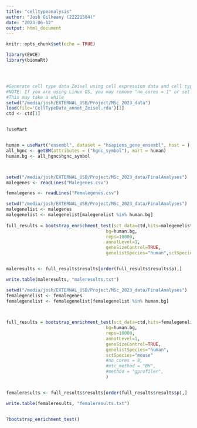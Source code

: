 ```yaml
---
title: "celltypeanalysis"
author: "Josh Gilheany (22221584)"
date: "2023-06-12"
output: html_document
---
```


```r
knitr::opts_chunk$set(echo = TRUE)
```


```r
library(EWCE)
library(biomaRt)




#Generate cell type data Zeisel using cell expression data and cell type annotations
#NOTE: If you are using Linux OS, you may remove "no_cores = 1" or set to the number of cores available on your computer's CPU
#This may take a while
setwd("/media/josh/EXTERNAL_USB/Project/MSc_2023_data")
load(file='CellTypeData_annot_Zeisel.rda')[1]
ctd <- ctd[1]


?useMart


human = useMart("ensembl", dataset = "hsapiens_gene_ensembl", host = )
all_hgnc <- getBM(attributes = ("hgnc_symbol"), mart = human)
human.bg <- all_hgnc$hgnc_symbol



setwd("/media/josh/EXTERNAL_USB/Project/MSc_2023_data/FinalAnalyses")
malegenes <- readLines("Malegenes.csv")

femalegenes <- readLines("Femalegenes.csv")

```

```r
setwd("/media/josh/EXTERNAL_USB/Project/MSc_2023_data/FinalAnalyses")
malegenelist <- malegenes
malegenelist <- malegenelist[malegenelist %in% human.bg]
  
full_results = bootstrap_enrichment_test(sct_data=ctd,hits=malegenelist,
                                      bg=human.bg,
                                      reps=10000,
                                      annotLevel=1,
                                      geneSizeControl=TRUE,
                                      genelistSpecies="human",sctSpecies="mouse")


maleresults <- full_results$results[order(full_results$results$p),]

write.table(maleresults, "maleresults.txt")
```

```r
setwd("/media/josh/EXTERNAL_USB/Project/MSc_2023_data/FinalAnalyses")
femalegenelist <- femalegenes
femalegenelist <- femalegenelist[femalegenelist %in% human.bg]


  
full_results = bootstrap_enrichment_test(sct_data=ctd,hits=femalegenelist,
                                      bg=human.bg,
                                      reps=10000,
                                      annotLevel=1,
                                      geneSizeControl=TRUE,
                                      genelistSpecies="human",
                                      sctSpecies="mouse"
                                      #no_cores = 8,
                                      #mtc_method = "BH",
                                      #method = "gprofiler",
                                      )


femaleresults <- full_results$results[order(full_results$results$p),]

write.table(femaleresults, "femaleresults.txt")


?bootstrap_enrichment_test()
```

